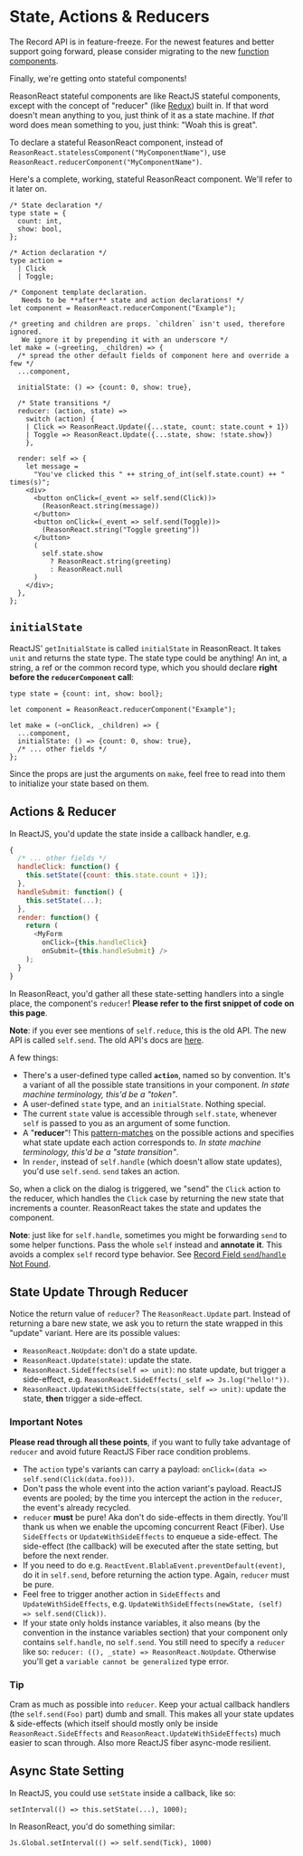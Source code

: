 # State, Actions & Reducers

<Warn>

The Record API is in feature-freeze. For the newest features and better support going forward, please consider migrating to the new <a href="/docs/reason-react/latest/components">function components</a>.

</Warn>

Finally, we're getting onto stateful components!

ReasonReact stateful components are like ReactJS stateful components, except with the concept of "reducer" (like [Redux](http://redux.js.org)) built in. If that word doesn't mean anything to you, just think of it as a state machine. If _that_ word does mean something to you, just think: "Woah this is great".

To declare a stateful ReasonReact component, instead of `ReasonReact.statelessComponent("MyComponentName")`, use `ReasonReact.reducerComponent("MyComponentName")`.

Here's a complete, working, stateful ReasonReact component. We'll refer to it later on.

```reason
/* State declaration */
type state = {
  count: int,
  show: bool,
};

/* Action declaration */
type action =
  | Click
  | Toggle;

/* Component template declaration.
   Needs to be **after** state and action declarations! */
let component = ReasonReact.reducerComponent("Example");

/* greeting and children are props. `children` isn't used, therefore ignored.
   We ignore it by prepending it with an underscore */
let make = (~greeting, _children) => {
  /* spread the other default fields of component here and override a few */
  ...component,

  initialState: () => {count: 0, show: true},

  /* State transitions */
  reducer: (action, state) =>
    switch (action) {
    | Click => ReasonReact.Update({...state, count: state.count + 1})
    | Toggle => ReasonReact.Update({...state, show: !state.show})
    },

  render: self => {
    let message =
      "You've clicked this " ++ string_of_int(self.state.count) ++ " times(s)";
    <div>
      <button onClick=(_event => self.send(Click))>
        (ReasonReact.string(message))
      </button>
      <button onClick=(_event => self.send(Toggle))>
        (ReasonReact.string("Toggle greeting"))
      </button>
      (
        self.state.show
          ? ReasonReact.string(greeting)
          : ReasonReact.null
      )
    </div>;
  },
};
```

## `initialState`

ReactJS' `getInitialState` is called `initialState` in ReasonReact. It takes `unit` and returns the state type. The state type could be anything! An int, a string, a ref or the common record type, which you should declare **right before the `reducerComponent` call**:

```reason
type state = {count: int, show: bool};

let component = ReasonReact.reducerComponent("Example");

let make = (~onClick, _children) => {
  ...component,
  initialState: () => {count: 0, show: true},
  /* ... other fields */
};

```

Since the props are just the arguments on `make`, feel free to read into them to initialize your state based on them.

## Actions & Reducer

In ReactJS, you'd update the state inside a callback handler, e.g.

```javascript
{
  /* ... other fields */
  handleClick: function() {
    this.setState({count: this.state.count + 1});
  },
  handleSubmit: function() {
    this.setState(...);
  },
  render: function() {
    return (
      <MyForm
        onClick={this.handleClick}
        onSubmit={this.handleSubmit} />
    );
  }
}
```

In ReasonReact, you'd gather all these state-setting handlers into a single place, the component's `reducer`! **Please refer to the first snippet of code on this page**.

**Note**: if you ever see mentions of `self.reduce`, this is the old API. The new API is called `self.send`. The old API's docs are [here](https://github.com/reasonml/reason-react/blob/e17fcb5d27a2b7fb2cfdc09d46f0b4cf765e50e4/docs/state-actions-reducer.md).

A few things:

- There's a user-defined type called **`action`**, named so by convention. It's a variant of all the possible state transitions in your component. _In state machine terminology, this'd be a "token"_.
- A user-defined `state` type, and an `initialState`. Nothing special.
- The current `state` value is accessible through `self.state`, whenever `self` is passed to you as an argument of some function.
- A "**reducer**"! This [pattern-matches](/docs/manual/latest/pattern-matching) on the possible actions and specifies what state update each action corresponds to. _In state machine terminology, this'd be a "state transition"_.
- In `render`, instead of `self.handle` (which doesn't allow state updates), you'd use `self.send`. `send` takes an action.

So, when a click on the dialog is triggered, we "send" the `Click` action to the reducer, which handles the `Click` case by returning the new state that increments a counter. ReasonReact takes the state and updates the component.

**Note**: just like for `self.handle`, sometimes you might be forwarding `send` to some helper functions. Pass the whole `self` instead and **annotate it**. This avoids a complex `self` record type behavior. See [Record Field `send`/`handle` Not Found](faq#Record%20Field%20send%20/%20handle%20Not%20Found).

## State Update Through Reducer

Notice the return value of `reducer`? The `ReasonReact.Update` part. Instead of returning a bare new state, we ask you to return the state wrapped in this "update" variant. Here are its possible values:

- `ReasonReact.NoUpdate`: don't do a state update.
- `ReasonReact.Update(state)`: update the state.
- `ReasonReact.SideEffects(self => unit)`: no state update, but trigger a side-effect, e.g. `ReasonReact.SideEffects(_self => Js.log("hello!"))`.
- `ReasonReact.UpdateWithSideEffects(state, self => unit)`: update the state, **then** trigger a side-effect.

### Important Notes

**Please read through all these points**, if you want to fully take advantage of `reducer` and avoid future ReactJS Fiber race condition problems.

- The `action` type's variants can carry a payload: `onClick=(data => self.send(Click(data.foo)))`.
- Don't pass the whole event into the action variant's payload. ReactJS events are pooled; by the time you intercept the action in the `reducer`, the event's already recycled.
- `reducer` **must** be pure! Aka don't do side-effects in them directly. You'll thank us when we enable the upcoming concurrent React (Fiber). Use `SideEffects` or `UpdateWithSideEffects` to enqueue a side-effect. The side-effect (the callback) will be executed after the state setting, but before the next render.
- If you need to do e.g. `ReactEvent.BlablaEvent.preventDefault(event)`, do it in `self.send`, before returning the action type. Again, `reducer` must be pure.
- Feel free to trigger another action in `SideEffects` and `UpdateWithSideEffects`, e.g. `UpdateWithSideEffects(newState, (self) => self.send(Click))`.
- If your state only holds instance variables, it also means (by the convention in the instance variables section) that your component only contains `self.handle`, no `self.send`. You still need to specify a `reducer` like so: `reducer: ((), _state) => ReasonReact.NoUpdate`. Otherwise you'll get a `variable cannot be generalized` type error.

### Tip

Cram as much as possible into `reducer`. Keep your actual callback handlers (the `self.send(Foo)` part) dumb and small. This makes all your state updates & side-effects (which itself should mostly only be inside `ReasonReact.SideEffects` and `ReasonReact.UpdateWithSideEffects`) much easier to scan through. Also more ReactJS fiber async-mode resilient.

## Async State Setting

In ReactJS, you could use `setState` inside a callback, like so:

```
setInterval(() => this.setState(...), 1000);
```

In ReasonReact, you'd do something similar:

```reason
Js.Global.setInterval(() => self.send(Tick), 1000)
```
